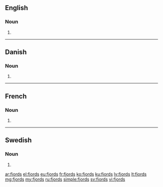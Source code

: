 ==English==

===Noun===
{{head|en|plural}}

# {{plural of|fjord|lang=en|nocat=1}}

----

==Danish==

===Noun===
{{head|da|noun form|g=c}}

# {{form of|genitive singular indefinite|fjord|lang=da}}

----

==French==

===Noun===
{{head|fr|plural}}

# {{plural of|fjord|lang=fr|nocat=1}}

----

==Swedish==

===Noun===
{{head|sv|noun form}}

# {{sv-noun-form-indef-gen|fjord}}

[[ar:fjords]]
[[el:fjords]]
[[eu:fjords]]
[[fr:fjords]]
[[ko:fjords]]
[[ku:fjords]]
[[lv:fjords]]
[[lt:fjords]]
[[mg:fjords]]
[[my:fjords]]
[[ru:fjords]]
[[simple:fjords]]
[[sv:fjords]]
[[vi:fjords]]